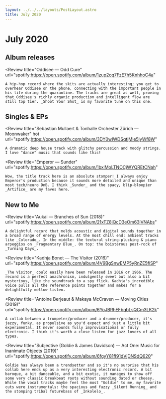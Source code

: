 ```yaml
---
layout: ../../../layouts/PostLayout.astro
title: July 2020
---
```



# July 2020

## Album releases

<Review
	title="Oddisee — Odd Cure"
	url="spotify:https://open.spotify.com/album/1zup2oq7FzE7h5KnhhoC4a"
>
	A hip-hop record where the skits are actually interesting; you get to overhear Oddisee on the phone, connecting with the important people in his life during the quarantine. The tracks are great as well, proving that Oddisee's richly organic production and intelligent flow are still top tier. _Shoot Your Shot_ is my favorite tune on this one.
</Review>


## Singles & EPs

<Review
	title="Sebastian Mullaert & Tonhalle Orchester Zürich — Moonwaker"
	hot
	url="spotify:https://open.spotify.com/album/3DY0wIWDSqtjMle5lyWf8W"
>
	A dramatic deep house track with glitchy percussion and moody strings. I love "dance" music that sounds like this!
</Review>

<Review
	title="Emperor — Sunder"
	url="spotify:https://open.spotify.com/album/1bxlMoLTNOCjWYQREtCNah"
>
	Wow, the title track here is an absolute stomper! I always enjoy Emperor's production because it sounds more detailed and unique than most tech/neuro DnB. I think _Sunder_ and the spacy, blip-bloopier _Artifice_ are my faves here.
</Review>


## New to Me

<Review
	title="Aukai — Branches of Sun (2018)"
	url="spotify:https://open.spotify.com/album/21xTZ8iQcD3eOm63lVNAbs"
>
	A delightful record that melds acoustic and digital sounds together in a broad range of energy levels. At the most chill end: ambient tracks like _Colorado_. In the middle: the textural string-plucking & piano arpeggios on _Fragmentary Blue_. On top: the boisterous post-rock of _Turning Days_.
</Review>

<Review
	title="Kadhja Bonet — The Visitor (2016)"
	url="spotify:https://open.spotify.com/album/4V9BgSnwEMP5yRnZE5flSP"
>
	_The Visitor_ could easily have been released in 2016 or 1966. The record is a perfect anachronism, indulgently sweet but also a bit mysterious, like the soundtrack to a spy flick. Kadhja's incredible voice pulls all the reference points together and makes for a delightfully mellow listen.
</Review>

<Review
	title="Antoine Berjeaut & Makaya McCraven — Moving Cities (2019)"
	url="spotify:https://open.spotify.com/album/6YoJBRhEFbqbLsQCm3LK2k"
>
	A collab between a trumpeter/producer and a drummer/producer, it's jazzy, funky, as propulsive as you'd expect and just a little bit experimental. It never sounds fully improvisational or fully electronic. I think it's worth a close listen for jazz lovers of all types.
</Review>

<Review
	title="Subjective (Goldie & James Davidson) — Act One: Music for Inanimate Objects (2019)"
	url="spotify:https://open.spotify.com/album/6fgyY81fI91dVjDNSdQ620"
>
	Goldie has always been a trendsetter and so it's no surprise that his collab here ends up as a very interesting electronic record. A bit baroque, a bit danceable, and a bit exotic, it manages to show off some very classic breakbeat roots without sounding dated or cheesy. While the vocal tracks maybe feel the most "Goldie" to me, my favorite cuts were instrumentals: the spacious and fuzzy _Silent Running_ and the stomping tribal futurebass of _Inkolelo_.
</Review>
